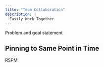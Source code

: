 ```yaml
---
title: "Team Collaboration"
description: |
  Easily Work Together
---
```


Problem and goal statement

## Pinning to Same Point in Time

RSPM

